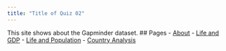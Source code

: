 ```yaml
---
title: "Title of Quiz 02"
---
```


This site shows about the Gapminder dataset.
## Pages
- [About](about.qmd)
- [Life and GDP](life-gdp.qmd)
- [Life and Population](life-population.qmd)
- [Country Analysis](country.qmd)
